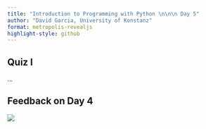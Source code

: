 ```yaml
---
title: "Introduction to Programming with Python \n\n\n Day 5"
author: "David Garcia, University of Konstanz"
format: metropolis-revealjs
highlight-style: github
---
```


## Quiz I


...


## Feedback on Day 4

![](QR.png){fig-align="center"}


